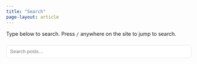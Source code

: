 ```yaml
---
title: "Search"
page-layout: article
---
```


Type below to search. Press `/` anywhere on the site to jump to search.

<input id="search-input" placeholder="Search posts…" style="width:100%;padding:.6rem;border:1px solid #e5e7eb;border-radius:.5rem;margin:.5rem 0;">

<script>
  const input = document.getElementById('search-input');
  if (input) {
    input.addEventListener('focus', () => {
      try { window.quartoOpenSearch && window.quartoOpenSearch(); } catch(e) {}
    });
  }
</script>
